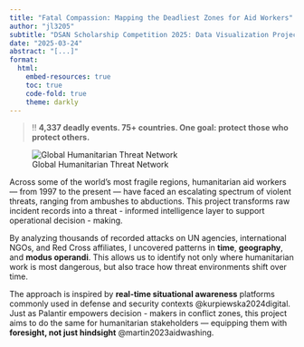 ```yaml
---
title: "Fatal Compassion: Mapping the Deadliest Zones for Aid Workers"
author: "jl3205"
subtitle: "DSAN Scholarship Competition 2025: Data Visualization Project"
date: "2025-03-24"
abstract: "[...]"
format: 
  html: 
    embed-resources: true
    toc: true
    code-fold: true
    theme: darkly
---
```


> ‼️ **4,337 deadly events. 75+ countries. One goal: protect those who protect others.**

![Global Humanitarian Threat Network](images/intelligence.jpg)

Across some of the world's most fragile regions, humanitarian aid workers — from 1997 to the present — have faced an escalating spectrum of violent threats, ranging from ambushes to abductions. This project transforms raw incident records into a threat - informed intelligence layer to support operational decision - making.

By analyzing thousands of recorded attacks on UN agencies, international NGOs, and Red Cross affiliates, I uncovered patterns in **time**, **geography**, and **modus operandi**. This allows us to identify not only where humanitarian work is most dangerous, but also trace how threat environments shift over time.

The approach is inspired by **real-time situational awareness** platforms commonly used in defense and security contexts @kurpiewska2024digital. Just as Palantir empowers decision - makers in conflict zones, this project aims to do the same for humanitarian stakeholders — equipping them with **foresight, not just hindsight** @martin2023aidwashing.
